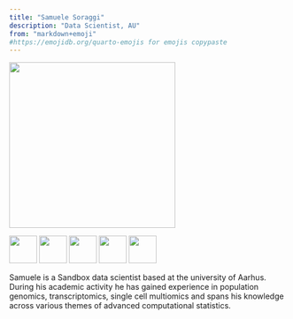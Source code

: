 ```yaml
---
title: "Samuele Soraggi"
description: "Data Scientist, AU"
from: "markdown+emoji"
#https://emojidb.org/quarto-emojis for emojis copypaste
---
```


![](samuele.jpg){width=300}


[![](LinkedIN.png){width=50}](https://www.linkedin.com/in/samuelesoraggi/)   [![](Github_black.png){width=50}](https://github.com/SamueleSoraggi)   [![](Outlook.png){width=50}](mailto:samuele@birc.au.dk?subject=Test)   [![](mapPin.png){width=50}](https://birc.au.dk/)   [![](www.png){width=50}](https://samuelesoraggi.github.io)   

Samuele is a Sandbox data scientist based at the university of Aarhus. During his academic activity he has gained experience in population genomics, transcriptomics, single cell multiomics and spans his knowledge across various themes of advanced computational statistics.
